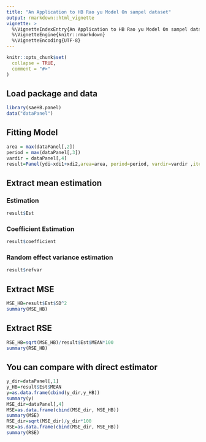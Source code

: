 ---
title: "An Application to HB Rao yu Model On sampel dataset"
output: rmarkdown::html_vignette
vignette: >
  %\VignetteIndexEntry{An Application to HB Rao yu Model On sampel dataset}
  %\VignetteEngine{knitr::rmarkdown}
  %\VignetteEncoding{UTF-8}
---

```{r, include = FALSE}
knitr::opts_chunk$set(
  collapse = TRUE,
  comment = "#>"
)
```

## Load package and data
```{r setup}
library(saeHB.panel)
data("dataPanel")
```

## Fitting Model
```{r}
area = max(dataPanel[,2])
period = max(dataPanel[,3])
vardir = dataPanel[,4]
result=Panel(ydi~xdi1+xdi2,area=area, period=period, vardir=vardir ,iter.mcmc = 10000,thin=5,burn.in = 1000,data=dataPanel)
```

## Extract mean estimation

### Estimation
```{r}
result$Est
```
### Coefficient Estimation
```{r}
result$coefficient
```
### Random effect variance estimation
```{r}
result$refvar
```

## Extract MSE
```{r}
MSE_HB=result$Est$SD^2
summary(MSE_HB)
```
## Extract RSE
```{r}
RSE_HB=sqrt(MSE_HB)/result$Est$MEAN*100
summary(RSE_HB)
```

## You can compare with direct estimator
```{r}
y_dir=dataPanel[,1]
y_HB=result$Est$MEAN
y=as.data.frame(cbind(y_dir,y_HB))
summary(y)
MSE_dir=dataPanel[,4]
MSE=as.data.frame(cbind(MSE_dir, MSE_HB))
summary(MSE)
RSE_dir=sqrt(MSE_dir)/y_dir*100
RSE=as.data.frame(cbind(MSE_dir, MSE_HB))
summary(RSE)
```

